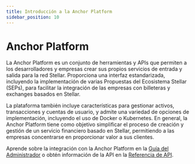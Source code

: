 ```yaml
---
title: Introducción a la Anchor Platform
sidebar_position: 10
---
```


# Anchor Platform

La Anchor Platform es un conjunto de herramientas y APIs que permiten a los desarrolladores y empresas crear sus propios servicios de entrada y salida para la red Stellar. Proporciona una interfaz estandarizada, incluyendo la implementación de varias Propuestas del Ecosistema Stellar (SEPs), para facilitar la integración de las empresas con billeteras y exchanges basados en Stellar.

La plataforma también incluye características para gestionar activos, transacciones y cuentas de usuario, y admite una variedad de opciones de implementación, incluyendo el uso de Docker o Kubernetes. En general, la Anchor Platform tiene como objetivo simplificar el proceso de creación y gestión de un servicio financiero basado en Stellar, permitiendo a las empresas concentrarse en proporcionar valor a sus clientes.

Aprende sobre la integración con la Anchor Platform en la [Guía del Administrador](./admin-guide/README.mdx) o obtén información de la API en la [Referencia de API](./api-reference/README.mdx).
